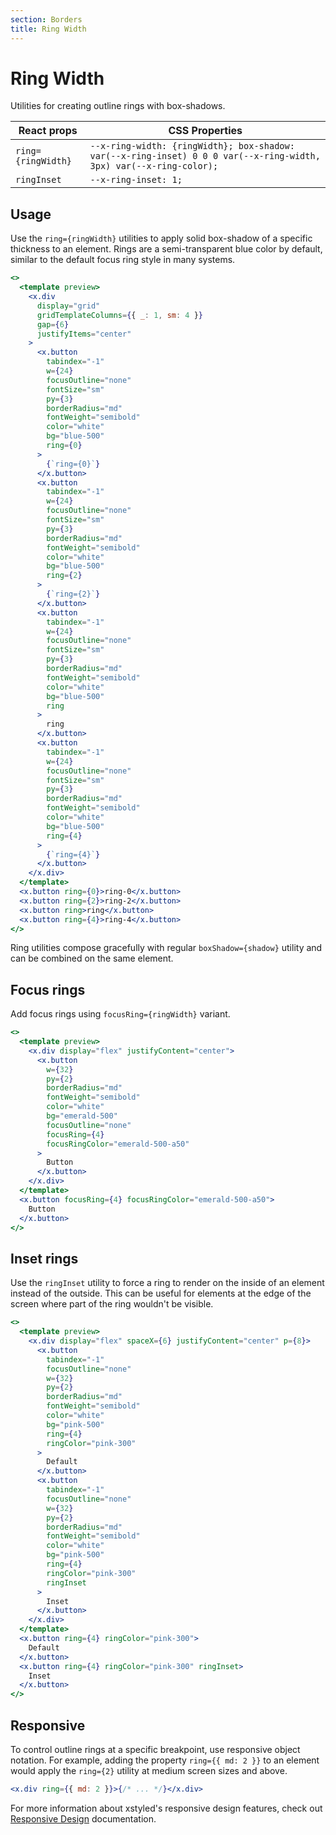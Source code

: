 ```yaml
---
section: Borders
title: Ring Width
---
```


# Ring Width

Utilities for creating outline rings with box-shadows.

| React props        | CSS Properties                                                                                                     |
| ------------------ | ------------------------------------------------------------------------------------------------------------------ |
| `ring={ringWidth}` | `--x-ring-width: {ringWidth}; box-shadow: var(--x-ring-inset) 0 0 0 var(--x-ring-width, 3px) var(--x-ring-color);` |
| `ringInset`        | `--x-ring-inset: 1;`                                                                                               |

## Usage

Use the `ring={ringWidth}` utilities to apply solid box-shadow of a specific thickness to an element. Rings are a semi-transparent blue color by default, similar to the default focus ring style in many systems.

```jsx preview color=blue
<>
  <template preview>
    <x.div
      display="grid"
      gridTemplateColumns={{ _: 1, sm: 4 }}
      gap={6}
      justifyItems="center"
    >
      <x.button
        tabindex="-1"
        w={24}
        focusOutline="none"
        fontSize="sm"
        py={3}
        borderRadius="md"
        fontWeight="semibold"
        color="white"
        bg="blue-500"
        ring={0}
      >
        {`ring={0}`}
      </x.button>
      <x.button
        tabindex="-1"
        w={24}
        focusOutline="none"
        fontSize="sm"
        py={3}
        borderRadius="md"
        fontWeight="semibold"
        color="white"
        bg="blue-500"
        ring={2}
      >
        {`ring={2}`}
      </x.button>
      <x.button
        tabindex="-1"
        w={24}
        focusOutline="none"
        fontSize="sm"
        py={3}
        borderRadius="md"
        fontWeight="semibold"
        color="white"
        bg="blue-500"
        ring
      >
        ring
      </x.button>
      <x.button
        tabindex="-1"
        w={24}
        focusOutline="none"
        fontSize="sm"
        py={3}
        borderRadius="md"
        fontWeight="semibold"
        color="white"
        bg="blue-500"
        ring={4}
      >
        {`ring={4}`}
      </x.button>
    </x.div>
  </template>
  <x.button ring={0}>ring-0</x.button>
  <x.button ring={2}>ring-2</x.button>
  <x.button ring>ring</x.button>
  <x.button ring={4}>ring-4</x.button>
</>
```

Ring utilities compose gracefully with regular `boxShadow={shadow}` utility and can be combined on the same element.

## Focus rings

Add focus rings using `focusRing={ringWidth}` variant.

```jsx preview color=emerald
<>
  <template preview>
    <x.div display="flex" justifyContent="center">
      <x.button
        w={32}
        py={2}
        borderRadius="md"
        fontWeight="semibold"
        color="white"
        bg="emerald-500"
        focusOutline="none"
        focusRing={4}
        focusRingColor="emerald-500-a50"
      >
        Button
      </x.button>
    </x.div>
  </template>
  <x.button focusRing={4} focusRingColor="emerald-500-a50">
    Button
  </x.button>
</>
```

## Inset rings

Use the `ringInset` utility to force a ring to render on the inside of an element instead of the outside. This can be useful for elements at the edge of the screen where part of the ring wouldn't be visible.

```jsx preview color=pink
<>
  <template preview>
    <x.div display="flex" spaceX={6} justifyContent="center" p={8}>
      <x.button
        tabindex="-1"
        focusOutline="none"
        w={32}
        py={2}
        borderRadius="md"
        fontWeight="semibold"
        color="white"
        bg="pink-500"
        ring={4}
        ringColor="pink-300"
      >
        Default
      </x.button>
      <x.button
        tabindex="-1"
        focusOutline="none"
        w={32}
        py={2}
        borderRadius="md"
        fontWeight="semibold"
        color="white"
        bg="pink-500"
        ring={4}
        ringColor="pink-300"
        ringInset
      >
        Inset
      </x.button>
    </x.div>
  </template>
  <x.button ring={4} ringColor="pink-300">
    Default
  </x.button>
  <x.button ring={4} ringColor="pink-300" ringInset>
    Inset
  </x.button>
</>
```

## Responsive

To control outline rings at a specific breakpoint, use responsive object notation. For example, adding the property `ring={{ md: 2 }}` to an element would apply the `ring={2}` utility at medium screen sizes and above.

```jsx
<x.div ring={{ md: 2 }}>{/* ... */}</x.div>
```

For more information about xstyled's responsive design features, check out [Responsive Design](@TODO-link) documentation.
